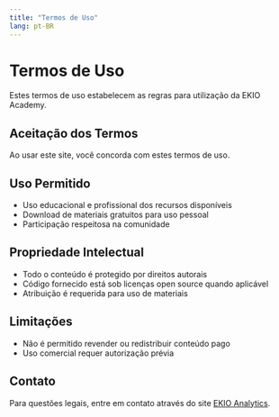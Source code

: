 ```yaml
---
title: "Termos de Uso"
lang: pt-BR
---
```


# Termos de Uso

Estes termos de uso estabelecem as regras para utilização da EKIO Academy.

## Aceitação dos Termos

Ao usar este site, você concorda com estes termos de uso.

## Uso Permitido

- Uso educacional e profissional dos recursos disponíveis
- Download de materiais gratuitos para uso pessoal
- Participação respeitosa na comunidade

## Propriedade Intelectual

- Todo o conteúdo é protegido por direitos autorais
- Código fornecido está sob licenças open source quando aplicável
- Atribuição é requerida para uso de materiais

## Limitações

- Não é permitido revender ou redistribuir conteúdo pago
- Uso comercial requer autorização prévia

## Contato

Para questões legais, entre em contato através do site [EKIO Analytics](https://ekio.com.br/contato).